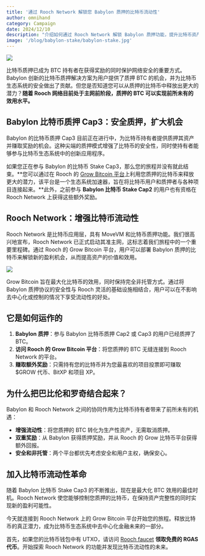 ```yaml
---
title: '通过 Rooch Network 解锁您 Babylon 质押的比特币流动性'
author: omnihand
category: Campaign
date: 2024/12/10
description: "介绍如何通过 Rooch Network 解锁 Babylon 质押功能，提升比特币资产的流动性和收益。"
image: '/blog/babylon-stake/babylon-stake.jpg'
---
```



<PostHeader />

![](/blog/babylon-stake/babylon-stake.jpg)

比特币质押已成为 BTC 持有者在获得奖励的同时保护网络安全的重要方式。Babylon 创新的比特币质押解决方案为用户提供了质押 BTC 的机会，并为比特币生态系统的安全做出了贡献。但您是否知道您可以从质押的比特币中释放出更大的潜力？**随着 Rooch 网络目前处于主网前阶段，质押的 BTC 可以实现前所未有的效用水平。**

## Babylon 比特币质押 Cap3：安全质押，扩大机会

Babylon 的比特币质押 Cap3 目前正在进行中，为比特币持有者提供质押其资产并赚取奖励的机会。这种尖端的质押模式增强了比特币的安全性，同时使持有者能够参与比特币生态系统中的创新应用程序。

如果您正在参与 Babylon 的比特币 Stake Cap3，那么您的旅程并没有就此结束。**您可以通过在 Rooch 的 [Grow Bitcoin 平台](https://grow.rooch.network/)上利用您质押的比特币来释放更大的潜力，该平台是一个生态系统加速器，旨在将比特币用户和质押者与各种项目连接起来。**此外，之前参与 **Babylon 比特币 Stake Cap2** 的用户也有资格在 Rooch Network 上获得这些额外奖励。

## Rooch Network：增强比特币流动性

Rooch Network 是比特币应用层，具有 MoveVM 和比特币质押功能。我们很高兴地宣布，Rooch Network 已正式启动其准主网，这标志着我们旅程中的一个重要里程碑。通过 Rooch 的 Grow Bitcoin 平台，用户可以部署 Babylon 质押的比特币来解锁新的盈利机会，从而提高资产的价值和效用。

![](/blog/babylon-stake/babylon-stake-entry.png)

Grow Bitcoin 旨在最大化比特币的效用，同时保持完全非托管方式。通过将 Babylon 质押协议的安全性与 Rooch 灵活的基础设施相结合，用户可以在不影响去中心化或控制的情况下享受流动性的好处。

## 它是如何运作的

1. **Babylon 质押**：参与 Babylon 比特币质押 Cap2 或 Cap3 的用户已经质押了 BTC。
2. **访问 Rooch 的 Grow Bitcoin 平台**：将您质押的 BTC 无缝连接到 Rooch Network 的平台。
3. **赚取额外奖励**：只需持有您的比特币并为您最喜欢的项目投票即可赚取 $GROW 代币、BitXP 和项目 XP。

## 为什么把巴比伦和罗奇结合起来？

Babylon 和 Rooch Network 之间的协同作用为比特币持有者带来了前所未有的机遇：

- **增强流动性**：将您质押的 BTC 转化为生产性资产，无需取消质押。
- **双重奖励**：从 Babylon 获得质押奖励，并从 Rooch 的 Grow 比特币平台获得额外回报。
- **安全和非托管**：两个平台都优先考虑安全和用户主权，确保安心。

## 加入比特币流动性革命

随着 Babylon 比特币 Stake Cap3 的不断推出，现在是最大化 BTC 效用的最佳时机。Rooch Network 使您能够控制您质押的比特币，在保持资产完整性的同时实现新的盈利可能性。

今天就连接到 Rooch Network 上的 Grow Bitcoin 平台开始您的旅程。释放比特币的真正潜力，成为比特币生态系统中去中心化金融未来的一部分。

首先，如果您的比特币钱包中有 UTXO，请访问 [Rooch faucet](https://portal.rooch.network/faucet) **领取免费的 RGAS代币**。开始探索 Rooch Network 的功能并发现比特币流动性的未来。
